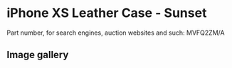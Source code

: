 
# iPhone XS Leather Case - Sunset

Part number, for search engines, auction websites and such: MVFQ2ZM/A

## Image gallery

<div style={{ width: '100%', maxWidth: '768px' }}>
<GalleryComponent
    images={[
      {
        original: "/everysource/MVFQ2.webp",
        thumbnail: "/everypreview/MVFQ2.webp",
      },
      {
        original: "/everysource/MVFQ2_AV1_GOLD.webp",
        thumbnail: "/everypreview/MVFQ2_AV1_GOLD.webp",
      },
      {
        original: "/everysource/MVFQ2_AV1_SILVER.webp",
        thumbnail: "/everypreview/MVFQ2_AV1_SILVER.webp",
      },
      {
        original: "/everysource/MVFQ2_AV1_SPACE_GRAY.webp",
        thumbnail: "/everypreview/MVFQ2_AV1_SPACE_GRAY.webp",
      },
      {
        original: "/everysource/MVFQ2_AV2.webp",
        thumbnail: "/everypreview/MVFQ2_AV2.webp",
      }
    ]}
  />
</div>